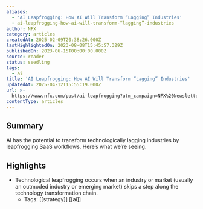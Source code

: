 ```yaml
---
aliases:
  - 'AI Leapfrogging: How AI Will Transform “Lagging” Industries'
  - ai-leapfrogging-how-ai-will-transform-“lagging”-industries
author: NFX
category: articles
createdAt: 2025-02-09T20:38:26.000Z
lastHighlightedOn: 2023-08-08T15:45:57.329Z
publishedOn: 2023-06-15T00:00:00.000Z
source: reader
status: seedling
tags:
  - ai
title: 'AI Leapfrogging: How AI Will Transform “Lagging” Industries'
updatedAt: 2025-04-12T15:55:19.000Z
url: >-
  https://www.nfx.com/post/ai-leapfrogging?utm_campaign=NFX%20Newsletter&utm_medium=email&_hsmi=262642668&_hsenc=p2ANqtz-8n-xmAkdexL4L1sVCDndy1lRFdPAcs7p9YGa6lssDhxG1v43smp23w6Dv1dHZyQh61SYZaXtVqLgbbTh2lF4sJGmJv0tRwA5D6PAqrwW0Xwg-x5Os&utm_content=262642668&utm_source=hs_email
contentType: articles
---
```

## Summary

AI has the potential to transform technologically lagging industries by leapfrogging SaaS workflows. Here’s what we’re seeing.

## Highlights

- Technological leapfrogging occurs when an industry or market (usually an outmoded industry or emerging market) skips a step along the technology transformation chain.
    - Tags: [[strategy]] [[ai]]
